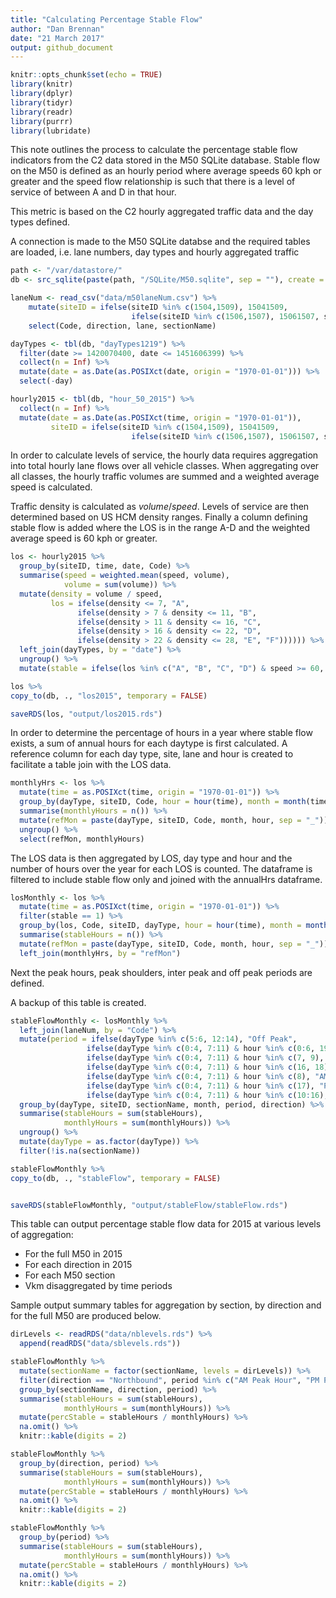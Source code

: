 ```yaml
---
title: "Calculating Percentage Stable Flow"
author: "Dan Brennan"
date: "21 March 2017"
output: github_document
---
```


```r
knitr::opts_chunk$set(echo = TRUE)
library(knitr)
library(dplyr)
library(tidyr)
library(readr)
library(purrr)
library(lubridate)
```

This note outlines the process to calculate the percentage stable flow indicators from the C2 data stored in the M50 SQLite database. Stable flow on the M50 is defined as an hourly period where average speeds 60 kph or greater and the speed flow relationship is such that there is a level of service of between A and D in that hour.

This metric is based on the C2 hourly aggregated traffic data and the day types defined.

A connection is made to the M50 SQLite databse and the required tables are loaded, i.e. lane numbers, day types and hourly aggregated traffic

```r
path <- "/var/datastore/"
db <- src_sqlite(paste(path, "/SQLite/M50.sqlite", sep = ""), create = FALSE)
```

```r
laneNum <- read_csv("data/m50laneNum.csv") %>% 
    mutate(siteID = ifelse(siteID %in% c(1504,1509), 15041509,
                           ifelse(siteID %in% c(1506,1507), 15061507, siteID))) %>% 
    select(Code, direction, lane, sectionName)

dayTypes <- tbl(db, "dayTypes1219") %>% 
  filter(date >= 1420070400, date <= 1451606399) %>% 
  collect(n = Inf) %>% 
  mutate(date = as.Date(as.POSIXct(date, origin = "1970-01-01"))) %>% 
  select(-day)

hourly2015 <- tbl(db, "hour_50_2015") %>% 
  collect(n = Inf) %>% 
  mutate(date = as.Date(as.POSIXct(time, origin = "1970-01-01")),
         siteID = ifelse(siteID %in% c(1504,1509), 15041509,
                           ifelse(siteID %in% c(1506,1507), 15061507, siteID)))
```

In order to calculate levels of service, the hourly data requires aggregation into total hourly lane flows over all vehicle classes. When aggregating over all classes, the hourly traffic volumes are summed and a weighted average speed is calculated.

Traffic density is calculated as $volume / speed$. Levels of service are then determined based on US HCM density ranges. Finally a column defining stable flow is added where the LOS is in the range A-D and the weighted average speed is 60 kph or greater.

```r
los <- hourly2015 %>% 
  group_by(siteID, time, date, Code) %>% 
  summarise(speed = weighted.mean(speed, volume),
            volume = sum(volume)) %>%
  mutate(density = volume / speed,
         los = ifelse(density <= 7, "A",
               ifelse(density > 7 & density <= 11, "B",
               ifelse(density > 11 & density <= 16, "C",
               ifelse(density > 16 & density <= 22, "D",
               ifelse(density > 22 & density <= 28, "E", "F")))))) %>% 
  left_join(dayTypes, by = "date") %>% 
  ungroup() %>% 
  mutate(stable = ifelse(los %in% c("A", "B", "C", "D") & speed >= 60, 1, 0))

los %>% 
copy_to(db, ., "los2015", temporary = FALSE)

saveRDS(los, "output/los2015.rds")
```

In order to determine the percentage of hours in a year where stable flow exists, a sum of annual hours for each daytype is first calculated. 
A reference column for each day type, site, lane and hour is created to facilitate a table join with the LOS data. 

```r
monthlyHrs <- los %>% 
  mutate(time = as.POSIXct(time, origin = "1970-01-01")) %>% 
  group_by(dayType, siteID, Code, hour = hour(time), month = month(time)) %>% 
  summarise(monthlyHours = n()) %>% 
  mutate(refMon = paste(dayType, siteID, Code, month, hour, sep = "_")) %>% 
  ungroup() %>% 
  select(refMon, monthlyHours)
```

The LOS data is then aggregated by LOS, day type and hour and the number of hours over the year for each LOS is counted. The dataframe is filtered to include stable flow only and joined with the annualHrs dataframe.

```r
losMonthly <- los %>% 
  mutate(time = as.POSIXct(time, origin = "1970-01-01")) %>%
  filter(stable == 1) %>% 
  group_by(los, Code, siteID, dayType, hour = hour(time), month = month(time), stable) %>% 
  summarise(stableHours = n()) %>% 
  mutate(refMon = paste(dayType, siteID, Code, month, hour, sep = "_")) %>% 
  left_join(monthlyHrs, by = "refMon")
```

Next the peak hours, peak shoulders, inter peak and off peak periods are defined.

A backup of this table is created.

```r
stableFlowMonthly <- losMonthly %>% 
  left_join(laneNum, by = "Code") %>%
  mutate(period = ifelse(dayType %in% c(5:6, 12:14), "Off Peak",
                 ifelse(dayType %in% c(0:4, 7:11) & hour %in% c(0:6, 19:23), "Off Peak",
                 ifelse(dayType %in% c(0:4, 7:11) & hour %in% c(7, 9), "AM Peak Shoulders",
                 ifelse(dayType %in% c(0:4, 7:11) & hour %in% c(16, 18), "PM Peak Shoulders",
                 ifelse(dayType %in% c(0:4, 7:11) & hour %in% c(8), "AM Peak Hour",
                 ifelse(dayType %in% c(0:4, 7:11) & hour %in% c(17), "PM Peak Hour",
                 ifelse(dayType %in% c(0:4, 7:11) & hour %in% c(10:16), "Inter Peak", NA))))))))  %>%
  group_by(dayType, siteID, sectionName, month, period, direction) %>% 
  summarise(stableHours = sum(stableHours),
            monthlyHours = sum(monthlyHours)) %>% 
  ungroup() %>% 
  mutate(dayType = as.factor(dayType)) %>% 
  filter(!is.na(sectionName))

stableFlowMonthly %>% 
copy_to(db, ., "stableFlow", temporary = FALSE)


saveRDS(stableFlowMonthly, "output/stableFlow/stableFlow.rds")
```

This table can output percentage stable flow data for 2015 at various levels of aggregation:

* For the full M50 in 2015
* For each direction in 2015
* For each M50 section
* Vkm disaggregated by time periods

Sample output summary tables for aggregation by section, by direction and for the full M50 are produced below.

```r
dirLevels <- readRDS("data/nblevels.rds") %>% 
  append(readRDS("data/sblevels.rds"))

stableFlowMonthly %>%
  mutate(sectionName = factor(sectionName, levels = dirLevels)) %>% 
  filter(direction == "Northbound", period %in% c("AM Peak Hour", "PM Peak Hour")) %>% 
  group_by(sectionName, direction, period) %>% 
  summarise(stableHours = sum(stableHours),
            monthlyHours = sum(monthlyHours)) %>% 
  mutate(percStable = stableHours / monthlyHours) %>% 
  na.omit() %>% 
  knitr::kable(digits = 2)

stableFlowMonthly %>% 
  group_by(direction, period) %>% 
  summarise(stableHours = sum(stableHours),
            monthlyHours = sum(monthlyHours)) %>% 
  mutate(percStable = stableHours / monthlyHours) %>% 
  na.omit() %>% 
  knitr::kable(digits = 2)

stableFlowMonthly %>% 
  group_by(period) %>% 
  summarise(stableHours = sum(stableHours),
            monthlyHours = sum(monthlyHours)) %>% 
  mutate(percStable = stableHours / monthlyHours) %>% 
  na.omit() %>% 
  knitr::kable(digits = 2)
```

